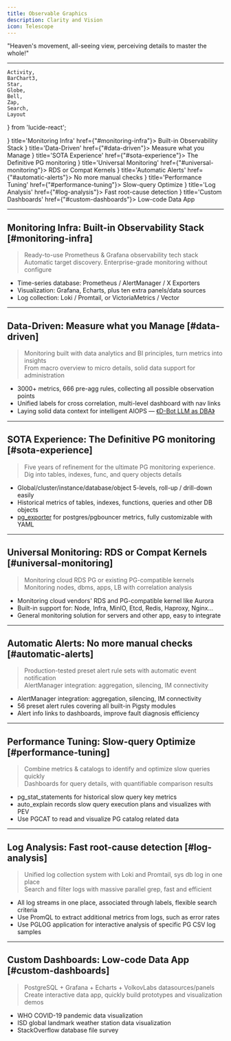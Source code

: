 ```yaml
---
title: Observable Graphics
description: Clarity and Vision
icon: Telescope
---
```




<Banner variant="rainbow">"Heaven's movement, all-seeing view, perceiving details to master the whole!"</Banner>

--------

    Activity,
    BarChart3,
    Star,
    Globe,
    Bell,
    Zap,
    Search,
    Layout
} from 'lucide-react';

<Cards>
    <Card icon={<Activity className="text-blue-600"/>} title='Monitoring Infra' href={"#monitoring-infra"}>
        Built-in Observability Stack
    </Card>
    <Card icon={<BarChart3 className="text-green-600"/>} title='Data-Driven' href={"#data-driven"}>
        Measure what you Manage
    </Card>
    <Card icon={<Star className="text-purple-600"/>} title='SOTA Experience' href={"#sota-experience"}>
        The Definitive PG monitoring
    </Card>
    <Card icon={<Globe className="text-orange-600"/>} title='Universal Monitoring' href={"#universal-monitoring"}>
        RDS or Compat Kernels
    </Card>
    <Card icon={<Bell className="text-cyan-600"/>} title='Automatic Alerts' href={"#automatic-alerts"}>
        No more manual checks
    </Card>
    <Card icon={<Zap className="text-red-600"/>} title='Performance Tuning' href={"#performance-tuning"}>
        Slow-query Optimize
    </Card>
    <Card icon={<Search className="text-violet-600"/>} title='Log Analysis' href={"#log-analysis"}>
        Fast root-cause detection
    </Card>
    <Card icon={<Layout className="text-amber-600"/>} title='Custom Dashboards' href={"#custom-dashboards"}>
        Low-code Data App
    </Card>
</Cards>

--------

## Monitoring Infra: Built-in Observability Stack [#monitoring-infra]


> Ready-to-use Prometheus & Grafana observability tech stack\
> Automatic target discovery. Enterprise-grade monitoring without configure

- Time-series database: Prometheus / AlertManager / X Exporters
- Visualization: Grafana, Echarts, plus ten extra panels/data sources
- Log collection: Loki / Promtail, or VictoriaMetrics / Vector


--------

## Data-Driven: Measure what you Manage [#data-driven]

> Monitoring built with data analytics and BI principles, turn metrics into insights\
> From macro overview to micro details, solid data support for administration

- 3000+ metrics, 666 pre-agg rules, collecting all possible observation points
- Unified labels for cross correlation, multi-level dashboard with nav links
- Laying solid data context for intelligent AIOPS — [《D-Bot LLM as DBA》](https://arxiv.org/pdf/2312.01454)

--------

## SOTA Experience: The Definitive PG monitoring [#sota-experience]

> Five years of refinement for the ultimate PG monitoring experience.\
> Dig into tables, indexes, func, and query objects details

- Global/cluster/instance/database/object 5-levels, roll-up / drill-down easily
- Historical metrics of tables, indexes, functions, queries and other DB objects
- [pg_exporter](https://github.com/Vonng/pg_exporter) for postgres/pgbouncer metrics, fully customizable with YAML

--------

## Universal Monitoring: RDS or Compat Kernels [#universal-monitoring]

> Monitoring cloud RDS PG or existing PG-compatible kernels\
> Monitoring nodes, dbms, apps, LB with correlation analysis

- Monitoring cloud vendors' RDS and PG-compatible kernel like Aurora
- Built-in support for: Node, Infra, MinIO, Etcd, Redis, Haproxy, Nginx…
- General monitoring solution for servers and other app, easy to integrate

--------

## Automatic Alerts: No more manual checks [#automatic-alerts]

> Production-tested preset alert rule sets with automatic event notification\
> AlertManager integration: aggregation, silencing, IM connectivity

- AlertManager integration: aggregation, silencing, IM connectivity
- 56 preset alert rules covering all built-in Pigsty modules
- Alert info links to dashboards, improve fault diagnosis efficiency

--------

## Performance Tuning: Slow-query Optimize [#performance-tuning]

> Combine metrics & catalogs to identify and optimize slow queries quickly\
> Dashboards for query details, with quantifiable comparison results

- pg_stat_statements for historical slow query key metrics
- auto_explain records slow query execution plans and visualizes with PEV
- Use PGCAT to read and visualize PG catalog related data

--------

## Log Analysis: Fast root-cause detection [#log-analysis]

> Unified log collection system with Loki and Promtail, sys db log in one place\
> Search and filter logs with massive parallel grep, fast and efficient

- All log streams in one place, associated through labels, flexible search criteria
- Use PromQL to extract additional metrics from logs, such as error rates
- Use PGLOG application for interactive analysis of specific PG CSV log samples

--------

## Custom Dashboards: Low-code Data App [#custom-dashboards]

> PostgreSQL + Grafana + Echarts + VolkovLabs datasources/panels\
> Create interactive data app, quickly build prototypes and visualization demos

- WHO COVID-19 pandemic data visualization
- ISD global landmark weather station data visualization
- StackOverflow database file survey